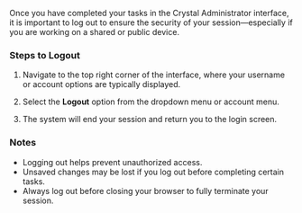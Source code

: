 Once you have completed your tasks in the Crystal Administrator interface, it is important to log out to ensure the security of your session—especially if you are working on a shared or public device.

### Steps to Logout

1. Navigate to the top right corner of the interface, where your username or account options are typically displayed.

2. Select the **Logout** option from the dropdown menu or account menu.

3. The system will end your session and return you to the login screen.

### Notes

- Logging out helps prevent unauthorized access.
- Unsaved changes may be lost if you log out before completing certain tasks.
- Always log out before closing your browser to fully terminate your session.
